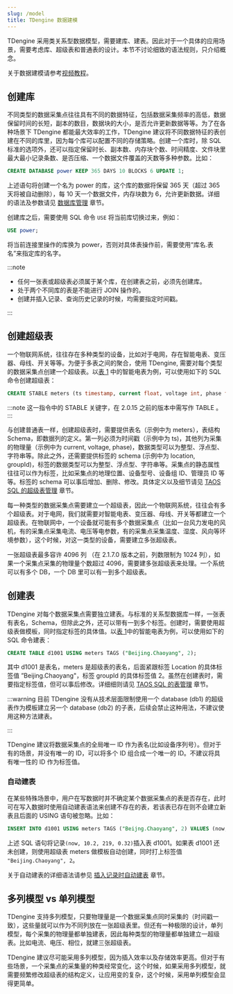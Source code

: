 ```yaml
---
slug: /model
title: TDengine 数据建模
---
```


TDengine 采用类关系型数据模型，需要建库、建表。因此对于一个具体的应用场景，需要考虑库、超级表和普通表的设计。本节不讨论细致的语法规则，只介绍概念。

关于数据建模请参考[视频教程](https://www.taosdata.com/blog/2020/11/11/1945.html)。

## 创建库

不同类型的数据采集点往往具有不同的数据特征，包括数据采集频率的高低，数据保留时间的长短，副本的数目，数据块的大小，是否允许更新数据等等。为了在各种场景下 TDengine 都能最大效率的工作，TDengine 建议将不同数据特征的表创建在不同的库里，因为每个库可以配置不同的存储策略。创建一个库时，除 SQL 标准的选项外，还可以指定保留时长、副本数、内存块个数、时间精度、文件块里最大最小记录条数、是否压缩、一个数据文件覆盖的天数等多种参数。比如：

```sql
CREATE DATABASE power KEEP 365 DAYS 10 BLOCKS 6 UPDATE 1;
```

上述语句将创建一个名为 power 的库，这个库的数据将保留 365 天（超过 365 天将被自动删除），每 10 天一个数据文件，内存块数为 6，允许更新数据。详细的语法及参数请见 [数据库管理](/taos-sql/database) 章节。

创建库之后，需要使用 SQL 命令 `USE` 将当前库切换过来，例如：

```sql
USE power;
```

将当前连接里操作的库换为 power，否则对具体表操作前，需要使用“库名.表名”来指定库的名字。

:::note

- 任何一张表或超级表必须属于某个库，在创建表之前，必须先创建库。
- 处于两个不同库的表是不能进行 JOIN 操作的。
- 创建并插入记录、查询历史记录的时候，均需要指定时间戳。

:::

## 创建超级表

一个物联网系统，往往存在多种类型的设备，比如对于电网，存在智能电表、变压器、母线、开关等等。为便于多表之间的聚合，使用 TDengine, 需要对每个类型的数据采集点创建一个超级表。以[表 1](/tdinternal/arch#model_table1) 中的智能电表为例，可以使用如下的 SQL 命令创建超级表：

```sql
CREATE STABLE meters (ts timestamp, current float, voltage int, phase float) TAGS (location binary(64), groupId int);
```

:::note
这一指令中的 STABLE 关键字，在 2.0.15 之前的版本中需写作 TABLE 。
:::

与创建普通表一样，创建超级表时，需要提供表名（示例中为 meters），表结构 Schema，即数据列的定义。第一列必须为时间戳（示例中为 ts)，其他列为采集的物理量（示例中为 current, voltage, phase)，数据类型可以为整型、浮点型、字符串等。除此之外，还需要提供标签的 schema (示例中为 location, groupId)，标签的数据类型可以为整型、浮点型、字符串等。采集点的静态属性往往可以作为标签，比如采集点的地理位置、设备型号、设备组 ID、管理员 ID 等等。标签的 schema 可以事后增加、删除、修改。具体定义以及细节请见 [TAOS SQL 的超级表管理](/taos-sql/stable) 章节。

每一种类型的数据采集点需要建立一个超级表，因此一个物联网系统，往往会有多个超级表。对于电网，我们就需要对智能电表、变压器、母线、开关等都建立一个超级表。在物联网中，一个设备就可能有多个数据采集点（比如一台风力发电的风机，有的采集点采集电流、电压等电参数，有的采集点采集温度、湿度、风向等环境参数），这个时候，对这一类型的设备，需要建立多张超级表。

一张超级表最多容许 4096 列 （在 2.1.7.0 版本之前，列数限制为 1024 列），如果一个采集点采集的物理量个数超过 4096，需要建多张超级表来处理。一个系统可以有多个 DB，一个 DB 里可以有一到多个超级表。

## 创建表

TDengine 对每个数据采集点需要独立建表。与标准的关系型数据库一样，一张表有表名，Schema，但除此之外，还可以带有一到多个标签。创建时，需要使用超级表做模板，同时指定标签的具体值。以[表 1](/tdinternal/arch#model_table1)中的智能电表为例，可以使用如下的 SQL 命令建表：

```sql
CREATE TABLE d1001 USING meters TAGS ("Beijing.Chaoyang", 2);
```

其中 d1001 是表名，meters 是超级表的表名，后面紧跟标签 Location 的具体标签值 ”Beijing.Chaoyang"，标签 groupId 的具体标签值 2。虽然在创建表时，需要指定标签值，但可以事后修改。详细细则请见 [TAOS SQL 的表管理](/taos-sql/table) 章节。

:::warning
目前 TDengine 没有从技术层面限制使用一个 database (db1) 的超级表作为模板建立另一个 database (db2) 的子表，后续会禁止这种用法，不建议使用这种方法建表。

:::

TDengine 建议将数据采集点的全局唯一 ID 作为表名(比如设备序列号）。但对于有的场景，并没有唯一的 ID，可以将多个 ID 组合成一个唯一的 ID。不建议将具有唯一性的 ID 作为标签值。

### 自动建表

在某些特殊场景中，用户在写数据时并不确定某个数据采集点的表是否存在，此时可在写入数据时使用自动建表语法来创建不存在的表，若该表已存在则不会建立新表且后面的 USING 语句被忽略。比如：

```sql
INSERT INTO d1001 USING meters TAGS ("Beijng.Chaoyang", 2) VALUES (now, 10.2, 219, 0.32);
```

上述 SQL 语句将记录`(now, 10.2, 219, 0.32)`插入表 d1001。如果表 d1001 还未创建，则使用超级表 meters 做模板自动创建，同时打上标签值 `"Beijing.Chaoyang", 2`。

关于自动建表的详细语法请参见 [插入记录时自动建表](/taos-sql/insert#插入记录时自动建表) 章节。

## 多列模型 vs 单列模型

TDengine 支持多列模型，只要物理量是一个数据采集点同时采集的（时间戳一致），这些量就可以作为不同列放在一张超级表里。但还有一种极限的设计，单列模型，每个采集的物理量都单独建表，因此每种类型的物理量都单独建立一超级表。比如电流、电压、相位，就建三张超级表。

TDengine 建议尽可能采用多列模型，因为插入效率以及存储效率更高。但对于有些场景，一个采集点的采集量的种类经常变化，这个时候，如果采用多列模型，就需要频繁修改超级表的结构定义，让应用变的复杂，这个时候，采用单列模型会显得更简单。
